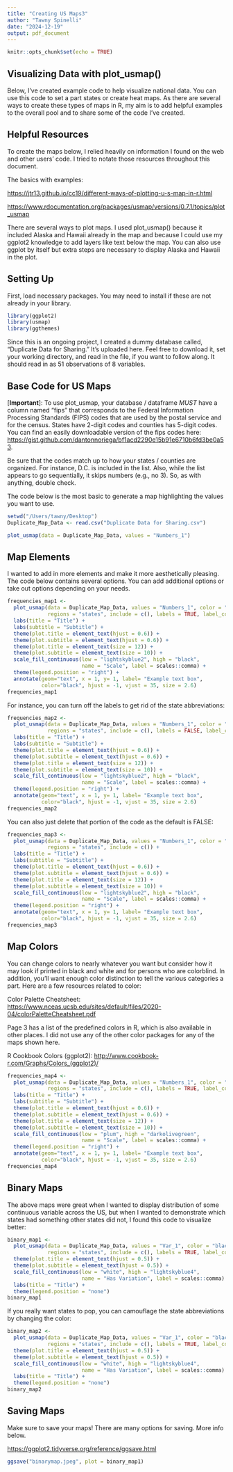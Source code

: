 ```yaml
---
title: "Creating US Maps3"
author: "Tawny Spinelli"
date: "2024-12-19"
output: pdf_document
---
```


```r
knitr::opts_chunk$set(echo = TRUE)
```


## Visualizing Data with plot_usmap()

Below, I've created example code to help visualize national data. You can use this code to set a part states or create heat maps. As there are several ways to create these types of maps in R, my aim is to add helpful examples to the overall pool and to share some of the code I've created.


## Helpful Resources

To create the maps below, I relied heavily on information I found on the web and other users' code. I tried to notate those resources throughout this document.

The basics with examples:

<https://jtr13.github.io/cc19/different-ways-of-plotting-u-s-map-in-r.html>

<https://www.rdocumentation.org/packages/usmap/versions/0.7.1/topics/plot_usmap>

There are several ways to plot maps. I used plot_usmap() because it included Alaska and Hawaii already in the map and because I could use my ggplot2 knowledge to add layers like text below the map. You can also use ggplot by itself but extra steps are necessary to display Alaska and Hawaii in the plot.


## Setting Up

First, load necessary packages. You may need to install if these are not already in your library.

```r
library(ggplot2)
library(usmap)
library(ggthemes)

```

Since this is an ongoing project, I created a dummy database called, "Duplicate Data for Sharing." It's uploaded here. Feel free to download it, set your working directory, and read in the file, if you want to follow along. It should read in as 51 observations of 8 variables.

\newpage
## Base Code for US Maps

[**Important**]: To use plot_usmap, your database / dataframe *MUST* have a column named "fips" that corresponds to the Federal Information Processing Standards (FIPS) codes that are used by the postal service and for the census. States have 2-digit codes and counties has 5-digit codes. You can find an easily downloadable version of the fips codes here: <https://gist.github.com/dantonnoriega/bf1acd2290e15b91e6710b6fd3be0a53>.

Be sure that the codes match up to how your states / counties are organized. For instance, D.C. is included in the list. Also, while the list appears to go sequentially, it skips numbers (e.g., no 3). So, as with anything, double check.

The code below is the most basic to generate a map highlighting the values you want to use.


```r
setwd("/Users/tawny/Desktop")
Duplicate_Map_Data <- read.csv("Duplicate Data for Sharing.csv")
```


```r
plot_usmap(data = Duplicate_Map_Data, values = "Numbers_1")
```
\newpage
## Map Elements

I wanted to add in more elements and make it more aesthetically pleasing. The code below contains several options. You can add additional options or take out options depending on your needs.


```r
frequencies_map1 <-
  plot_usmap(data = Duplicate_Map_Data, values = "Numbers_1", color = "black", 
             regions = "states", include = c(), labels = TRUE, label_color = "white") + 
  labs(title = "Title") +
  labs(subtitle = "Subtitle") +
  theme(plot.title = element_text(hjust = 0.6)) +
  theme(plot.subtitle = element_text(hjust = 0.6)) +
  theme(plot.title = element_text(size = 12)) +
  theme(plot.subtitle = element_text(size = 10)) +
  scale_fill_continuous(low = "lightskyblue2", high = "black", 
                        name = "Scale", label = scales::comma) +
  theme(legend.position = "right") +
  annotate(geom="text", x = 1, y= 1, label= "Example text box",    
           color="black", hjust = -1, vjust = 35, size = 2.6) 
frequencies_map1
```
\newpage
For instance, you can turn off the labels to get rid of the state abbreviations:


```r
frequencies_map2 <-
  plot_usmap(data = Duplicate_Map_Data, values = "Numbers_1", color = "black", 
             regions = "states", include = c(), labels = FALSE, label_color = "white") + 
  labs(title = "Title") +
  labs(subtitle = "Subtitle") +
  theme(plot.title = element_text(hjust = 0.6)) +
  theme(plot.subtitle = element_text(hjust = 0.6)) +
  theme(plot.title = element_text(size = 12)) +
  theme(plot.subtitle = element_text(size = 10)) +
  scale_fill_continuous(low = "lightskyblue2", high = "black", 
                        name = "Scale", label = scales::comma) +
  theme(legend.position = "right") +
  annotate(geom="text", x = 1, y= 1, label= "Example text box",    
           color="black", hjust = -1, vjust = 35, size = 2.6) 
frequencies_map2

```
\newpage
You can also just delete that portion of the code as the default is FALSE:

```r

frequencies_map3 <-
  plot_usmap(data = Duplicate_Map_Data, values = "Numbers_1", color = "black", 
             regions = "states", include = c()) + 
  labs(title = "Title") +
  labs(subtitle = "Subtitle") +
  theme(plot.title = element_text(hjust = 0.6)) +
  theme(plot.subtitle = element_text(hjust = 0.6)) +
  theme(plot.title = element_text(size = 12)) +
  theme(plot.subtitle = element_text(size = 10)) +
  scale_fill_continuous(low = "lightskyblue2", high = "black", 
                        name = "Scale", label = scales::comma) +
  theme(legend.position = "right") +
  annotate(geom="text", x = 1, y= 1, label= "Example text box",    
           color="black", hjust = -1, vjust = 35, size = 2.6) 
frequencies_map3

```
\newpage
## Map Colors

You can change colors to nearly whatever you want but consider how it may look if printed in black and white and for persons who are colorblind. In addition, you'll want enough color distinction to tell the various categories a part. Here are a few resources related to color:

Color Palette Cheatsheet: <https://www.nceas.ucsb.edu/sites/default/files/2020-04/colorPaletteCheatsheet.pdf>

Page 3 has a list of the predefined colors in R, which is also available in other places. I did not use any of the other color packages for any of the maps shown here.

R Cookbook Colors (ggplot2): <http://www.cookbook-r.com/Graphs/Colors_(ggplot2)/>\


```r

frequencies_map4 <-
  plot_usmap(data = Duplicate_Map_Data, values = "Numbers_1", color = "blue", 
             regions = "states", include = c(), labels = TRUE, label_color = "wheat2") + 
  labs(title = "Title") +
  labs(subtitle = "Subtitle") +
  theme(plot.title = element_text(hjust = 0.6)) +
  theme(plot.subtitle = element_text(hjust = 0.6)) +
  theme(plot.title = element_text(size = 12)) +
  theme(plot.subtitle = element_text(size = 10)) +
  scale_fill_continuous(low = "plum", high = "darkolivegreen", 
                        name = "Scale", label = scales::comma) +
  theme(legend.position = "right") +
  annotate(geom="text", x = 1, y= 1, label= "Example text box",    
           color="black", hjust = -1, vjust = 35, size = 2.6) 
frequencies_map4

```

\newpage
## Binary Maps

The above maps were great when I wanted to display distribution of some continuous variable across the US, but when I wanted to demonstrate which states had something other states did not, I found this code to visualize better:


```r

binary_map1 <- 
  plot_usmap(data = Duplicate_Map_Data, values = "Var_1", color = "black", 
             regions = "states", include = c(), labels = TRUE, label_color = "black") + 
  theme(plot.title = element_text(hjust = 0.5)) +
  theme(plot.subtitle = element_text(hjust = 0.5)) +
  scale_fill_continuous(low = "white", high = "lightskyblue4", 
                        name = "Has Variation", label = scales::comma) +
  labs(title = "Title") +
  theme(legend.position = "none")  
binary_map1

```
\newpage
If you really want states to pop, you can camouflage the state abbreviations by changing the color:

```r

binary_map2 <- 
  plot_usmap(data = Duplicate_Map_Data, values = "Var_1", color = "black", 
             regions = "states", include = c(), labels = TRUE, label_color = "white") +
  theme(plot.title = element_text(hjust = 0.5)) +
  theme(plot.subtitle = element_text(hjust = 0.5)) +
  scale_fill_continuous(low = "white", high = "lightskyblue4", 
                        name = "Has Variation", label = scales::comma) +
  labs(title = "Title") +
  theme(legend.position = "none")  
binary_map2

```

## Saving Maps

Make sure to save your maps! There are many options for saving. More info below.

<https://ggplot2.tidyverse.org/reference/ggsave.html>

```r

ggsave("binarymap.jpeg", plot = binary_map1)

```

